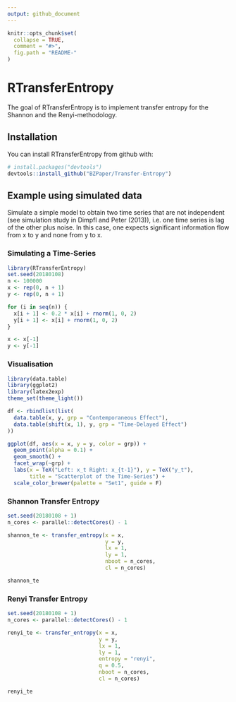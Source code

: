 ```yaml
---
output: github_document
---
```


<!-- README.md is generated from README.Rmd. Please edit that file -->

```r
knitr::opts_chunk$set(
  collapse = TRUE,
  comment = "#>",
  fig.path = "README-"
)
```

# RTransferEntropy

The goal of RTransferEntropy is to implement transfer entropy for the Shannon and the Renyi-methodology.

## Installation

You can install RTransferEntropy from github with:

```r
# install.packages("devtools")
devtools::install_github("BZPaper/Transfer-Entropy")
```

## Example using simulated data

Simulate a simple model to obtain two time series that are not independent (see simulation study in Dimpfl and Peter (2013)),
i.e. one time series is lag of the other plus noise. In this case, one expects significant information flow from x to y 
and none from y to x.

### Simulating a Time-Series
```r
library(RTransferEntropy)
set.seed(20180108)
n <- 100000
x <- rep(0, n + 1)
y <- rep(0, n + 1)

for (i in seq(n)) {
  x[i + 1] <- 0.2 * x[i] + rnorm(1, 0, 2)
  y[i + 1] <- x[i] + rnorm(1, 0, 2)
}

x <- x[-1]
y <- y[-1]
```

### Visualisation
```r
library(data.table)
library(ggplot2)
library(latex2exp)
theme_set(theme_light())

df <- rbindlist(list(
  data.table(x, y, grp = "Contemporaneous Effect"),
  data.table(shift(x, 1), y, grp = "Time-Delayed Effect")
))

ggplot(df, aes(x = x, y = y, color = grp)) + 
  geom_point(alpha = 0.1) +
  geom_smooth() +
  facet_wrap(~grp) +
  labs(x = TeX("Left: x_t Right: x_{t-1}"), y = TeX("y_t"), 
       title = "Scatterplot of the Time-Series") +
  scale_color_brewer(palette = "Set1", guide = F)
```

### Shannon Transfer Entropy
```r
set.seed(20180108 + 1)
n_cores <- parallel::detectCores() - 1

shannon_te <- transfer_entropy(x = x,
                               y = y,
                               lx = 1,
                               ly = 1,
                               nboot = n_cores,
                               cl = n_cores)

shannon_te
```


### Renyi Transfer Entropy
```r
set.seed(20180108 + 1)
n_cores <- parallel::detectCores() - 1

renyi_te <- transfer_entropy(x = x,
                             y = y,
                             lx = 1,
                             ly = 1,
                             entropy = "renyi",
                             q = 0.5,
                             nboot = n_cores,
                             cl = n_cores)

renyi_te
```
